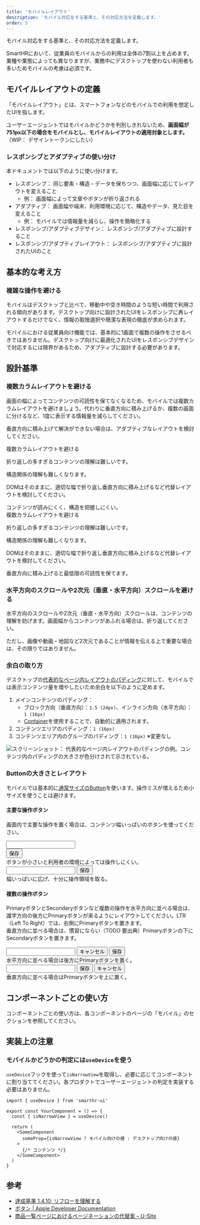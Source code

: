 ```yaml
---
title: 'モバイルレイアウト'
description: 'モバイル対応をする基準と、その対応方法を定義します。'
order: 5
---
```


モバイル対応をする基準と、その対応方法を定義します。

SmartHRにおいて、従業員のモバイルからの利用は全体の7割以上を占めます。業種や業態によっても異なりますが、業務中にデスクトップを使わない利用者も多いためモバイルの考慮は必須です。


## モバイルレイアウトの定義

「モバイルレイアウト」とは、スマートフォンなどのモバイルでの利用を想定したUIを指します。

ユーザーエージェントではモバイルかどうかを判別しきれないため、**画面幅が751px以下の場合をモバイルとし、モバイルレイアウトの適用対象とします。**
（WIP： デザイントークンにしたい）

### レスポンシブとアダプティブの使い分け

本ドキュメントでは以下のように使い分けます。

- レスポンシブ： 同じ要素・構造・データを保ちつつ、画面幅に応じてレイアウトを変えること
  - 例： 画面幅によって文章やボタンが折り返される
- アダプティブ： 画面幅や端末、利用環境に応じて、構造やデータ、見た目を変えること
  - 例： モバイルでは情報量を減らし、操作を簡略化する
- レスポンシブ/アダプティブデザイン： レスポンシブ/アダプティブに設計すること
- レスポンシブ/アダプティブレイアウト： レスポンシブ/アダプティブに設計されたUIのこと


## 基本的な考え方

### 複雑な操作を避ける

モバイルはデスクトップと比べて、移動中や空き時間のような短い時間で利用される傾向があります。デスクトップ向けに設計されたUIをレスポンシブに再レイアウトするだけでなく、情報の取捨選択や簡潔な表現の徹底が求められます。

モバイルにおける従業員向け機能では、基本的に1画面で複数の操作をさせるべきではありません。デスクトップ向けに最適化されたUIをレスポンシブデザインで対応するには限界があるため、アダプティブに設計する必要があります。

## 設計基準

### 複数カラムレイアウトを避ける

画面の幅によってコンテンツの可読性を保てなくなるため、モバイルでは複数カラムレイアウトを避けましょう。代わりに垂直方向に積み上げるか、複数の画面に分けるなど、1度に表示する情報量を減らしてください。

垂直方向に積み上げて解決ができない場合は、アダプティブなレイアウトを検討してください。

<Cluster gap={1}>
  <DoAndDont type="dont" width={320}>
    <BaseColumn slot="img" as="figure" aria-labelledby="caption1" style={{ display: 'flex', margin: 'unset', gap: '1em' }}>
      <Base padding={1} style={{ flexShrink: 0, flexBasis: '25%' }}>
        <Stack gap={0.5}>
          <Heading type="blockTitle" tag="span" style={{ fontSize: '1rem', lineHeight: 1.25, marginBlockStart: 0 }}>複数カラムレイアウトを避ける</Heading>
          <p style={{ lineHeight: 1.5 }}>折り返しの多すぎるコンテンツの理解は難しいです。</p>
        </Stack>
      </Base>
      <Base padding={1} style={{ flexGrow: 1 }}>
        <Stack>
          <Caption>構造関係の理解も難しくなります。</Caption>
          <p style={{ lineHeight: 1.5 }}>DOMはそのままに、適切な幅で折り返し垂直方向に積み上げるなど代替レイアウトを検討してください。</p>
        </Stack>
      </Base>
    </BaseColumn>
    <figcaption slot="label" id="caption1">
      <Caption>コンテンツが読みにくく、構造を把握しにくい。</Caption>
    </figcaption>
  </DoAndDont>
  <DoAndDont type="do" width={320}>
    <BaseColumn slot="img" as="figure" aria-labelledby="caption2" style={{ display: 'flex', flexWrap: 'wrap', margin: 'unset', gap: '1em' }}>
      <Base padding={1}>
        <Stack gap={0.5}>
          <Heading type="blockTitle" tag="span" style={{ fontSize: '1rem', lineHeight: 1.25, marginBlockStart: 0 }}>複数カラムレイアウトを避ける</Heading>
          <p style={{ lineHeight: 1.5 }}>折り返しの多すぎるコンテンツの理解は難しいです。</p>
        </Stack>
      </Base>
      <Base padding={1}>
        <Stack>
          <Caption>構造関係の理解も難しくなります。</Caption>
          <p style={{ lineHeight: 1.5 }}>DOMはそのままに、適切な幅で折り返し垂直方向に積み上げるなど代替レイアウトを検討してください。</p>
        </Stack>
      </Base>
    </BaseColumn>
    <figcaption slot="label" id="caption2">
      <Caption>垂直方向に積み上げると最低限の可読性を保てます。</Caption>
    </figcaption>
  </DoAndDont>
</Cluster>

### 水平方向のスクロールや2次元（垂直・水平方向）スクロールを避ける

水平方向のスクロールや2次元（垂直・水平方向）スクロールは、コンテンツの理解を妨げます。画面幅からコンテンツがあふれる場合は、折り返してください。

ただし、画像や動画・地図など2次元であることが情報を伝える上で重要な場合は、その限りではありません。

### 余白の取り方

デスクトップの[代表的なページ内レイアウトのパディング](/products/design-patterns/spacing-layout-pattern/#h4-2)に対して、モバイルでは表示コンテンツ量を増やしたいため余白を以下のように定めます。

1. メインコンテンツのパディング：
    - ブロック方向（垂直方向）：`1.5 (24px)`、インライン方向（水平方向）：`1 (16px)`
    - [Container](/products/components/layout/container/)を使用することで、自動的に適用されます。
1. コンテンツエリアのパディング：`1 (16px)`
1. コンテンツエリア内のグループのパディング：`1 (16px)` ※変更なし

![スクリーンショット： 代表的なページ内レイアウトのパディングの例。コンテンツ内のパディングの大きさが色分けされて示されている。](./images/spacing-example.png)

### Buttonの大きさとレイアウト

モバイルでは基本的に[通常サイズのButton](/products/components/button/#h3-6)を使います。操作ミスが増えるため小サイズを使うことは避けます。

#### 主要な操作ボタン

画面内で主要な操作を置く場合は、コンテンツ幅いっぱいのボタンを使ってください。

<Cluster gap={1}>
  <DoAndDont type="dont" width={320}>
    <BaseColumn slot="img" as="figure" aria-labelledby="caption3" style={{ margin: 'unset' }}>
      <Stack>
        <Base padding={1}>
          <FormControl title="何らかの入力">
            <Input />
          </FormControl>
        </Base>
        <div>
          <Button variant="primary">保存</Button>
        </div>
      </Stack>
    </BaseColumn>
    <figcaption slot="label" id="caption3">
      <Caption>ボタンが小さいと利用者の環境によっては操作しにくい。</Caption>
    </figcaption>
  </DoAndDont>
  <DoAndDont type="do" width={320}>
    <BaseColumn slot="img" as="figure" aria-labelledby="caption4" style={{ margin: 'unset' }}>
      <Stack>
        <Base padding={1}>
          <FormControl title="何らかの入力">
            <Input />
          </FormControl>
        </Base>
        <Button variant="primary">保存</Button>
      </Stack>
    </BaseColumn>
    <figcaption slot="label" id="caption4">
      <Caption>幅いっぱいに広げ、十分に操作領域を取る。</Caption>
    </figcaption>
  </DoAndDont>
</Cluster>

#### 複数の操作ボタン

PrimaryボタンとSecondaryボタンなど複数の操作を水平方向に並べる場合は、識字方向の後方にPrimaryボタンが来るようにレイアウトしてください。LTR（Left To Right）では、右側にPrimaryボタンを置きます。  
垂直方向に並べる場合は、慣習にならい（TODO 要出典）Primaryボタンの下にSecondaryボタンを置きます。

<Cluster gap={1}>
  <DoAndDont type="do" width={320}>
    <BaseColumn slot="img" as="figure" aria-labelledby="caption5" style={{ margin: 'unset' }}>
      <Base padding={1}>
        <Stack gap={1.5}>
          <FormControl title="何らかの入力">
            <Input />
          </FormControl>
          <Cluster>
            <Button>キャンセル</Button>
            <Button variant="primary">保存</Button>
          </Cluster>
        </Stack>
      </Base>
    </BaseColumn>
    <figcaption slot="label" id="caption5">
      <Caption>水平方向に並べる場合は後方にPrimaryボタンを置く。</Caption>
    </figcaption>
  </DoAndDont>
  <DoAndDont type="do" width={320}>
    <BaseColumn slot="img" as="figure" aria-labelledby="caption6" style={{ margin: 'unset' }}>
      <Base padding={1}>
        <Stack gap={1.5}>
          <FormControl title="何らかの入力">
            <Input />
          </FormControl>
          <Stack gap={0.5}>
            <Button variant="primary">保存</Button>
            <Button>キャンセル</Button>
          </Stack>
        </Stack>
      </Base>
    </BaseColumn>
    <figcaption slot="label" id="caption6">
      <Caption>垂直方向に並べる場合はPrimaryボタンを上に置く。</Caption>
    </figcaption>
  </DoAndDont>
</Cluster>

## コンポーネントごとの使い方

コンポーネントごとの使い方は、各コンポーネントのページの「モバイル」のセクションを参照してください。


## 実装上の注意

### モバイルかどうかの判定には`useDevice`を使う

`useDevice`フックを使って`isNarrowView`を取得し、必要に応じてコンポーネントに割り当ててください。各プロダクトでユーザーエージェントの判定を実装する必要はありません。

<p>
  <NotificationBar base="base" layer={2} type="warning" message="SmartHRにおける頻出パターンはSmartHR UIでアダプティブなレイアウトを実装予定です。" />
</p>


```tsx
import { useDevice } from 'smarthr-ui'

export const YourComponent = () => {
  const { isNarrowView } = useDevice()

  return (
    <SomeComponent 
      someProp={isNarrowView ? モバイル向けの値 : デスクトップ向けの値}
    >
      {/* コンテンツ */}
    </SomeComponent>
  )
}
```


## 参考

- [達成基準 1.4.10: リフローを理解する](https://waic.jp/translations/WCAG21/Understanding/reflow)
- [ボタン | Apple Developer Documentation](https://developer.apple.com/jp/design/human-interface-guidelines/buttons#Best-practices)
- [商品一覧ページにおけるページネーションの代替案 – U-Site](https://u-site.jp/alertbox/alternatives-pagination-listing-pages)
